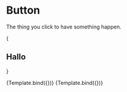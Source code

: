 
<Meta title="MDX/Button" component={Button} />


# Button

The thing you click to have something happen.

{
    <h2>Hallo</h2>
}

<Canvas>
    <Story name="Something" args={{label: 'Hi'}}>
        {Template.bind({})}
    </Story>
    <Story name="Another" args={{label: 'Hi', primary: true }}>
        {Template.bind({})}
    </Story>
</Canvas>

<Story id="example-header--logged-in"/>